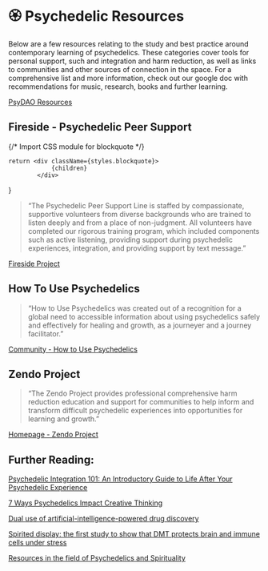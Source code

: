 # 🏵️ Psychedelic Resources

Below are a few resources relating to the study and best practice around contemporary learning of psychedelics. These categories cover tools for personal support, such and integration and harm reduction, as well as links to communities and other sources of connection in the space. For a comprehensive list and more information, check out our google doc with recommendations for music, research, books and further learning.

[PsyDAO Resources](https://docs.google.com/document/d/1G5DmAgfbjHAjxzPsEoHzzZQoDN1Hs0mcE07Gem5glzY/edit)

## Fireside - Psychedelic Peer Support

{/* Import CSS module for blockquote */}

    return <div className={styles.blockquote}>
                {children}
            </div>
}

<Blockquote>
“The Psychedelic Peer Support Line is staffed by compassionate, supportive volunteers from diverse backgrounds who are trained to listen deeply and from a place of non-judgment. All volunteers have completed our rigorous training program, which included components such as active listening, providing support during psychedelic experiences, integration, and providing support by text message.”
</Blockquote>


[Fireside Project](https://firesideproject.org/)

## How To Use Psychedelics

<Blockquote>
“How to Use Psychedelics was created out of a recognition for a global need to accessible information about using psychedelics safely and effectively for healing and growth, as a journeyer and a journey facilitator.”
</Blockquote>

[Community - How to Use Psychedelics](https://www.howtousepsychedelics.com/community)

## Zendo Project

<Blockquote>
“The Zendo Project provides professional comprehensive harm reduction education and support for communities to help inform and transform difficult psychedelic experiences into opportunities for learning and growth.”
</Blockquote>

[Homepage - Zendo Project](https://zendoproject.org)

## Further Reading:

[Psychedelic Integration 101: An Introductory Guide to Life After Your Psychedelic Experience](https://docs.google.com/document/d/1hco5WCOBOfWn5Yy8vKEiSRta1jhuYHMS0UZz-5Rjnx8/edit)

[7 Ways Psychedelics Impact Creative Thinking](https://neo.life/2022/07/7-ways-psychedelics-impact-creative-thinking/?utm_source=NEO.LIFE&utm_campaign=fbc35b8c57-EMAIL_CAMPAIGN_2022_07_13_05_17&utm_medium=email&utm_term=0_253ae8788d-fbc35b8c57-88781941)

[Dual use of artificial-intelligence-powered drug discovery](https://www.nature.com/articles/s42256-022-00465-9)

[Spirited display: the first study to show that DMT protects brain and immune cells under stress](https://www.beckleyfoundation.org/2016/09/15/the-first-study-to-show-that-dmt-protects-brain-and-immune-cells-under-stress/)

[Resources in the field of Psychedelics and Spirituality](https://psychedelics.emory.edu/resources/resources-psychedelics-spirituality.html)